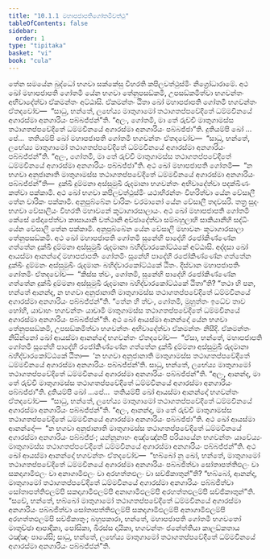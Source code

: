 ```yaml
---
title: "10.1.1 මහාපජාපතිගෝතමීවත්ථු"
tableOfContents: false
sidebar:
  order: 1
type: "tipitaka"
basket: "vi"
book: "cula"
---
```



<DynamicBreadcrumb />

<Division number="402" book="cula">

<Paragraph number="1964" book="cula">
තේන සමයේන බුද්ධෝ භගවා සක්කේසු විහරති කපිලවත්ථුස්මිං නිග්‍රෝධාරාමේ. අථ ඛෝ මහාපජාපති ගෝතමී යේන භගවා තේනුපසඞ්කමි, උපසඞ්කමිත්වා භගවන්තං අභිවාදේත්වා ඒකමන්තං අට්ඨාසි. ඒකමන්තං ඨිතා ඛෝ මහාපජාපති ගෝතමී භගවන්තං ඒතදවෝච—  “සාධු, භන්තේ, ලභේය්‍ය මාතුගාමෝ තථාගතප්පවේදිතේ ධම්මවිනයේ අගාරස්මා අනගාරියං පබ්බජ්ජන්”ති. “අලං, ගෝතමි, මා තේ රුච්චි මාතුගාමස්ස තථාගතප්පවේදිතේ ධම්මවිනයේ අගාරස්මා අනගාරියං පබ්බජ්ජා”ති.
</Paragraph>

<Paragraph number="1965" book="cula">
දුතියම්පි ඛෝ …පේ…  තතියම්පි ඛෝ මහාපජාපති ගෝතමී භගවන්තං ඒතදවෝච—  “සාධු, භන්තේ, ලභේය්‍ය මාතුගාමෝ තථාගතප්පවේදිතේ ධම්මවිනයේ අගාරස්මා අනගාරියං පබ්බජ්ජන්”ති. “අලං, ගෝතමි, මා තේ රුච්චි මාතුගාමස්ස තථාගතප්පවේදිතේ ධම්මවිනයේ අගාරස්මා අනගාරියං පබ්බජ්ජා”ති. අථ ඛෝ මහාපජාපති ගෝතමී—  “න භගවා අනුජානාති මාතුගාමස්ස තථාගතප්පවේදිතේ ධම්මවිනයේ අගාරස්මා අනගාරියං පබ්බජ්ජන්”ති—  දුක්ඛී දුම්මනා අස්සුමුඛී රුදමානා භගවන්තං අභිවාදේත්වා පදක්ඛිණං කත්වා පක්කාමි.
</Paragraph>

<Paragraph number="1966" book="cula">
අථ ඛෝ භගවා කපිලවත්ථුස්මිං යථාභිරන්තං විහරිත්වා යේන වේසාලී තේන චාරිකං පක්කාමි. අනුපුබ්බේන චාරිකං චරමානෝ යේන වේසාලී තදවසරි. තත්‍ර සුදං භගවා වේසාලියං විහරති මහාවනේ කූටාගාරසාලායං. අථ ඛෝ මහාපජාපති ගෝතමී කේසේ ඡේදාපේත්වා කාසායානි වත්ථානි අච්ඡාදේත්වා සම්බහුලාහි සාකියානීහි සද්ධිං යේන වේසාලී තේන පක්කාමි. අනුපුබ්බේන යේන වේසාලී මහාවනං කූටාගාරසාලා තේනුපසඞ්කමි. අථ ඛෝ මහාපජාපති ගෝතමී සූනේහි පාදේහි රජෝකිණ්ණේන ගත්තේන දුක්ඛී දුම්මනා අස්සුමුඛී රුදමානා බහිද්වාරකෝට්ඨකේ අට්ඨාසි. අද්දසා ඛෝ ආයස්මා ආනන්දෝ මහාපජාපතිං ගෝතමිං සූනේහි පාදේහි රජෝකිණ්ණේන ගත්තේන දුක්ඛිං දුම්මනං අස්සුමුඛිං රුදමානං බහිද්වාරකෝට්ඨකේ ඨිතං. දිස්වාන මහාපජාපතිං ගෝතමිං ඒතදවෝච—  “කිස්ස ත්වං, ගෝතමි, සූනේහි පාදේහි රජෝකිණ්ණේන ගත්තේන දුක්ඛී දුම්මනා අස්සුමුඛී රුදමානා බහිද්වාරකෝට්ඨකේ ඨිතා”ති? “තථා හි පන, භන්තේ ආනන්ද, න භගවා අනුජානාති මාතුගාමස්ස තථාගතප්පවේදිතේ ධම්මවිනයේ අගාරස්මා අනගාරියං පබ්බජ්ජන්”ති. “තේන හි ත්වං, ගෝතමි, මුහුත්තං ඉධේව තාව හෝහි, යාවාහං භගවන්තං යාචාමි මාතුගාමස්ස තථාගතප්පවේදිතේ ධම්මවිනයේ අගාරස්මා අනගාරියං පබ්බජ්ජන්”ති.
</Paragraph>

<Paragraph number="1967" book="cula">
අථ ඛෝ ආයස්මා ආනන්දෝ යේන භගවා තේනුපසඞ්කමි, උපසඞ්කමිත්වා භගවන්තං අභිවාදේත්වා ඒකමන්තං නිසීදි. ඒකමන්තං නිසින්නෝ ඛෝ ආයස්මා ආනන්දෝ භගවන්තං ඒතදවෝච—  “ඒසා, භන්තේ, මහාපජාපති ගෝතමී සූනේහි පාදේහි රජෝකිණ්ණේන ගත්තේන දුක්ඛී දුම්මනා අස්සුමුඛී රුදමානා බහිද්වාරකෝට්ඨකේ ඨිතා—  ‘න භගවා අනුජානාති මාතුගාමස්ස තථාගතප්පවේදිතේ ධම්මවිනයේ අගාරස්මා අනගාරියං පබ්බජ්ජන්’ති. සාධු, භන්තේ, ලභේය්‍ය මාතුගාමෝ තථාගතප්පවේදිතේ ධම්මවිනයේ අගාරස්මා අනගාරියං පබ්බජ්ජන්”ති. “අලං, ආනන්ද, මා තේ රුච්චි මාතුගාමස්ස තථාගතප්පවේදිතේ ධම්මවිනයේ අගාරස්මා අනගාරියං පබ්බජ්ජා”ති. දුතියම්පි ඛෝ …පේ…  තතියම්පි ඛෝ ආයස්මා ආනන්දෝ භගවන්තං ඒතදවෝච—  “සාධු, භන්තේ, ලභේය්‍ය මාතුගාමෝ තථාගතප්පවේදිතේ ධම්මවිනයේ අගාරස්මා අනගාරියං පබ්බජ්ජන්”ති. “අලං, ආනන්ද, මා තේ රුච්චි මාතුගාමස්ස තථාගතප්පවේදිතේ ධම්මවිනයේ අගාරස්මා අනගාරියං පබ්බජ්ජා”ති.
</Paragraph>

<Paragraph number="1968" book="cula">
අථ ඛෝ ආයස්මා ආනන්දෝ—  “න භගවා අනුජානාති මාතුගාමස්ස තථාගතප්පවේදිතේ ධම්මවිනයේ අගාරස්මා අනගාරියං පබ්බජ්ජං; යන්නූනාහං අඤ්ඤේනපි පරියායේන භගවන්තං යාචේය්‍යං මාතුගාමස්ස තථාගතප්පවේදිතේ ධම්මවිනයේ අගාරස්මා අනගාරියං පබ්බජ්ජන්”ති. අථ ඛෝ ආයස්මා ආනන්දෝ භගවන්තං ඒතදවෝච—  “භබ්බෝ නු ඛෝ, භන්තේ, මාතුගාමෝ තථාගතප්පවේදිතේ ධම්මවිනයේ අගාරස්මා අනගාරියං පබ්බජිත්වා සෝතාපත්තිඵලං වා සකදාගාමිඵලං වා අනාගාමිඵලං වා අරහත්තඵලං වා සච්ඡිකාතුන්”ති? “භබ්බෝ, ආනන්ද, මාතුගාමෝ තථාගතප්පවේදිතේ ධම්මවිනයේ අගාරස්මා අනගාරියං පබ්බජිත්වා සෝතාපත්තිඵලම්පි සකදාගාමිඵලම්පි අනාගාමිඵලම්පි අරහත්තඵලම්පි සච්ඡිකාතුන්”ති. “සචේ, භන්තේ, භබ්බෝ මාතුගාමෝ තථාගතප්පවේදිතේ ධම්මවිනයේ අගාරස්මා අනගාරියං පබ්බජිත්වා සෝතාපත්තිඵලම්පි සකදාගාමිඵලම්පි අනාගාමිඵලම්පි අරහත්තඵලම්පි සච්ඡිකාතුං; බහූපකාරා, භන්තේ, මහාපජාපති ගෝතමී භගවතෝ මාතුච්ඡා ආපාදිකා, පෝසිකා, ඛීරස්ස දායිකා, භගවන්තං ජනේත්තියා කාලඞ්කතාය ථඤ්ඤං පායේසි; සාධු, භන්තේ, ලභේය්‍ය මාතුගාමෝ තථාගතප්පවේදිතේ ධම්මවිනයේ අගාරස්මා අනගාරියං පබ්බජ්ජන්”ති.
</Paragraph>
</Division>